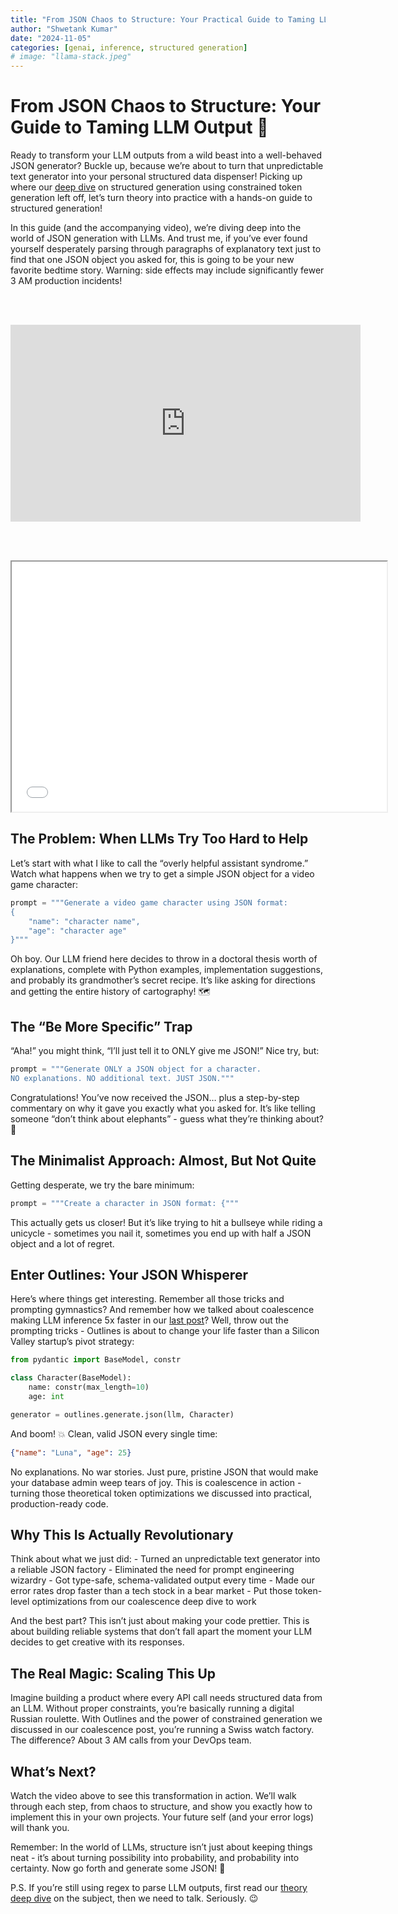 ```yaml
---
title: "From JSON Chaos to Structure: Your Practical Guide to Taming LLM Output"
author: "Shwetank Kumar"
date: "2024-11-05"
categories: [genai, inference, structured generation]
# image: "llama-stack.jpeg"
---
```


# From JSON Chaos to Structure: Your Guide to Taming LLM Output 🎯

Ready to transform your LLM outputs from a wild beast into a well-behaved JSON generator? Buckle up, because we're about to turn that unpredictable text generator into your personal structured data dispenser! Picking up where our [deep dive](https://shwetank-kumar.github.io/posts/constrained-generation/) on structured generation using constrained token generation left off, let's turn theory into practice with a hands-on guide to structured generation!

In this guide (and the accompanying video), we're diving deep into the world of JSON generation with LLMs. And trust me, if you've ever found yourself desperately parsing through paragraphs of explanatory text just to find that one JSON object you asked for, this is going to be your new favorite bedtime story. 
 Warning: side effects may include significantly fewer 3 AM production incidents! 

 <br><br>
<div class="video-container">
  <iframe width="560" height="315" src="https://youtu.be/_fSphczt7_g" frameborder="0" allow="autoplay; encrypted-media" allowfullscreen></iframe>
</div>
<br><br>

<iframe src="../../subscribe.html" width="600" height="400" class="newsletter-form"></iframe>   

## The Problem: When LLMs Try Too Hard to Help

Let's start with what I like to call the "overly helpful assistant syndrome." Watch what happens when we try to get a simple JSON object for a video game character:

```python
prompt = """Generate a video game character using JSON format:
{
    "name": "character name",
    "age": "character age"
}"""
```

Oh boy. Our LLM friend here decides to throw in a doctoral thesis worth of explanations, complete with Python examples, implementation suggestions, and probably its grandmother's secret recipe. It's like asking for directions and getting the entire history of cartography! 🗺️

## The "Be More Specific" Trap

"Aha!" you might think, "I'll just tell it to ONLY give me JSON!" Nice try, but:

```python
prompt = """Generate ONLY a JSON object for a character.
NO explanations. NO additional text. JUST JSON."""
```

Congratulations! You've now received the JSON... plus a step-by-step commentary on why it gave you exactly what you asked for. It's like telling someone "don't think about elephants" - guess what they're thinking about? 🐘

## The Minimalist Approach: Almost, But Not Quite

Getting desperate, we try the bare minimum:

```python
prompt = """Create a character in JSON format: {"""
```

This actually gets us closer! But it's like trying to hit a bullseye while riding a unicycle - sometimes you nail it, sometimes you end up with half a JSON object and a lot of regret.

## Enter Outlines: Your JSON Whisperer

Here's where things get interesting. Remember all those tricks and prompting gymnastics? And remember how we talked about coalescence making LLM inference 5x faster in our [last post](previous-post-link)? Well, throw out the prompting tricks - Outlines is about to change your life faster than a Silicon Valley startup's pivot strategy:

```python
from pydantic import BaseModel, constr

class Character(BaseModel):
    name: constr(max_length=10)
    age: int

generator = outlines.generate.json(llm, Character)
```

And boom! 💥 Clean, valid JSON every single time:
```json
{"name": "Luna", "age": 25}
```

No explanations. No war stories. Just pure, pristine JSON that would make your database admin weep tears of joy. This is coalescence in action - turning those theoretical token optimizations we discussed into practical, production-ready code.

## Why This Is Actually Revolutionary

Think about what we just did:
- Turned an unpredictable text generator into a reliable JSON factory
- Eliminated the need for prompt engineering wizardry
- Got type-safe, schema-validated output every time
- Made our error rates drop faster than a tech stock in a bear market
- Put those token-level optimizations from our coalescence deep dive to work

And the best part? This isn't just about making your code prettier. This is about building reliable systems that don't fall apart the moment your LLM decides to get creative with its responses.

## The Real Magic: Scaling This Up

Imagine building a product where every API call needs structured data from an LLM. Without proper constraints, you're basically running a digital Russian roulette. With Outlines and the power of constrained generation we discussed in our coalescence post, you're running a Swiss watch factory. The difference? About 3 AM calls from your DevOps team.

## What's Next?

Watch the video above to see this transformation in action. We'll walk through each step, from chaos to structure, and show you exactly how to implement this in your own projects. Your future self (and your error logs) will thank you.

Remember: In the world of LLMs, structure isn't just about keeping things neat - it's about turning possibility into probability, and probability into certainty. Now go forth and generate some JSON! 🚀

P.S. If you're still using regex to parse LLM outputs, first read our [theory deep dive](https://shwetank-kumar.github.io/posts/constrained-generation/) on the subject, then we need to talk. Seriously. 😉



